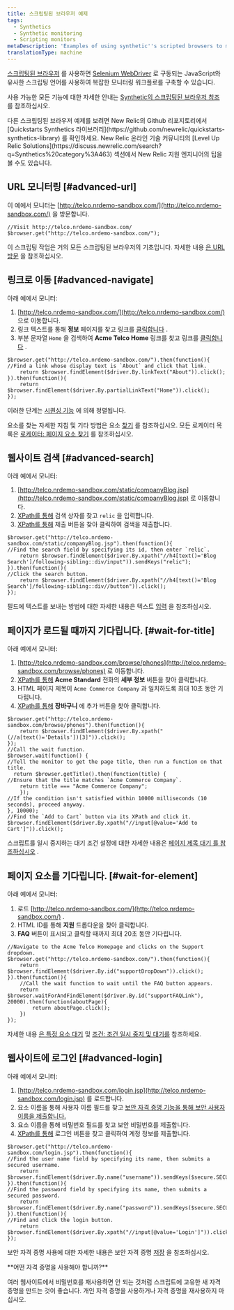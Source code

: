 ```yaml
---
title: 스크립팅된 브라우저 예제
tags:
  - Synthetics
  - Synthetic monitoring
  - Scripting monitors
metaDescription: 'Examples of using synthetic''s scripted browsers to monitor a website, including search, navigation, waiting for page elements, and login procedures.'
translationType: machine
---
```


[스크립팅된 브라우저](/docs/synthetics/new-relic-synthetics/scripting-monitors/writing-scripted-browsers) 를 사용하면 [Selenium WebDriver](https://seleniumhq.github.io/selenium/docs/api/javascript/index.html) 로 구동되는 JavaScript와 유사한 스크립팅 언어를 사용하여 복잡한 모니터링 워크플로를 구축할 수 있습니다.

사용 가능한 모든 기능에 대한 자세한 안내는 [Synthetic의 스크립팅된 브라우저 참조](/docs/synthetics/synthetic-monitoring/scripting-monitors/synthetic-scripted-browser-reference-monitor-versions-chrome-100) 를 참조하십시오.

<Callout variant="tip">
  다른 스크립팅된 브라우저 예제를 보려면 New Relic의 Github 리포지토리에서 [Quickstarts Synthetics 라이브러리](https://github.com/newrelic/quickstarts-synthetics-library) 를 확인하세요. New Relic 온라인 기술 커뮤니티의 [Level Up Relic Solutions](https://discuss.newrelic.com/search?q=Synthetics%20category%3A463) 섹션에서 New Relic 지원 엔지니어의 팁을 볼 수도 있습니다.
</Callout>

## URL 모니터링 [#advanced-url]

이 예에서 모니터는 [http://telco.nrdemo-sandbox.com/](http://telco.nrdemo-sandbox.com/) 을 방문합니다.

```
//Visit http://telco.nrdemo-sandbox.com/
$browser.get("http://telco.nrdemo-sandbox.com/");
```

이 스크립팅 작업은 거의 모든 스크립팅된 브라우저의 기초입니다. 자세한 내용 [은 URL 방문](/docs/synthetics/new-relic-synthetics/scripting-monitors/writing-scripted-browsers#visiting-a-url) 을 참조하십시오.

## 링크로 이동 [#advanced-navigate]

아래 예에서 모니터:

1. [http://telco.nrdemo-sandbox.com/](http://telco.nrdemo-sandbox.com/) 으로 이동합니다.
2. 링크 텍스트를 통해 **정보** 페이지를 찾고 링크를 [클릭합니다](/docs/synthetics/new-relic-synthetics/scripting-monitors/writing-scripted-browsers#clicking-elements) .
3. 부분 문자열 `Home` 을 검색하여 **Acme Telco Home** 링크를 찾고 링크를 [클릭합니다](/docs/synthetics/new-relic-synthetics/scripting-monitors/writing-scripted-browsers#clicking-elements) .

```
$browser.get("http://telco.nrdemo-sandbox.com/").then(function(){
//Find a link whose display text is `About` and click that link.
    return $browser.findElement($driver.By.linkText("About")).click();
}).then(function(){
    return $browser.findElement($driver.By.partialLinkText("Home")).click();
});
```

이러한 단계는 [시퀀싱 기능](/docs/synthetics/new-relic-synthetics/scripting-monitors/writing-scripted-browsers#sequence) 에 의해 정렬됩니다.

요소를 찾는 자세한 지침 및 기타 방법은 요소 [찾기](/docs/synthetics/new-relic-synthetics/scripting-monitors/writing-scripted-browsers#locating-elements) 를 참조하십시오. 모든 로케이터 목록은 [로케이터: 페이지 요소 찾기](/docs/synthetics/new-relic-synthetics/scripting-monitors/synthetics-scripted-browser-reference-monitor-versions-050#locators) 를 참조하십시오.

## 웹사이트 검색 [#advanced-search]

아래 예에서 모니터:

1. [http://telco.nrdemo-sandbox.com/static/companyBlog.jsp](http://telco.nrdemo-sandbox.com/static/companyBlog.jsp) 로 이동합니다.
2. [XPath를 통해](/docs/synthetics/new-relic-synthetics/scripting-monitors/write-scripted-browsers#locate-by-xpath) 검색 상자를 찾고 `relic` 을 입력합니다.
3. [XPath를 통해](/docs/synthetics/new-relic-synthetics/scripting-monitors/write-scripted-browsers#locate-by-xpath) 제출 버튼을 찾아 클릭하여 검색을 제출합니다.

```
$browser.get("http://telco.nrdemo-sandbox.com/static/companyBlog.jsp").then(function(){
//Find the search field by specifying its id, then enter `relic`.
    return $browser.findElement($driver.By.xpath("//h4[text()='Blog Search']/following-sibling::div/input")).sendKeys("relic");
}).then(function(){
//Click the search button.
    return $browser.findElement($driver.By.xpath("//h4[text()='Blog Search']/following-sibling::div//button")).click();
});
```

필드에 텍스트를 보내는 방법에 대한 자세한 내용은 텍스트 [입력](/docs/synthetics/new-relic-synthetics/scripting-monitors/writing-scripted-browsers#entering-text) 을 참조하십시오.

## 페이지가 로드될 때까지 기다립니다. [#wait-for-title]

아래 예에서 모니터:

1. [http://telco.nrdemo-sandbox.com/browse/phones](http://telco.nrdemo-sandbox.com/browse/phones) 로 이동합니다.
2. [XPath를 통해](/docs/synthetics/new-relic-synthetics/scripting-monitors/write-scripted-browsers#locate-by-xpath) **Acme Standard** 전화의 **세부 정보** 버튼을 찾아 클릭합니다.
3. HTML 페이지 제목이 `Acme Commerce Company` 과 일치하도록 최대 10초 동안 기다립니다.
4. [XPath를 통해](/docs/synthetics/new-relic-synthetics/scripting-monitors/write-scripted-browsers#locate-by-xpath) **장바구니** 에 추가 버튼을 찾아 클릭합니다.

```
$browser.get("http://telco.nrdemo-sandbox.com/browse/phones").then(function(){
    return $browser.findElement($driver.By.xpath("(//a[text()='Details'])[3]")).click();
});
//Call the wait function.
$browser.wait(function() {
//Tell the monitor to get the page title, then run a function on that title.
  return $browser.getTitle().then(function(title) {
//Ensure that the title matches `Acme Commerce Company`.
    return title === "Acme Commerce Company";
    });
//If the condition isn't satisfied within 10000 milliseconds (10 seconds), proceed anyway.
}, 10000);
//Find the `Add to Cart` button via its XPath and click it.
$browser.findElement($driver.By.xpath("//input[@value='Add to Cart']")).click();
```

스크립트를 일시 중지하는 대기 조건 설정에 대한 자세한 내용은 [페이지 제목 대기 를 참조하십시오](/docs/synthetics/new-relic-synthetics/scripting-monitors/writing-scripted-browsers#wait-page-title) .

## 페이지 요소를 기다립니다. [#wait-for-element]

아래 예에서 모니터:

1. 로드 [http://telco.nrdemo-sandbox.com/](http://telco.nrdemo-sandbox.com/) .
2. HTML ID를 통해 **지원** 드롭다운을 찾아 클릭합니다.
3. **FAQ** 버튼이 표시되고 클릭할 때까지 최대 20초 동안 기다립니다.

```
//Navigate to the Acme Telco Homepage and clicks on the Support dropdown.
$browser.get("http://telco.nrdemo-sandbox.com/").then(function(){
    return $browser.findElement($driver.By.id("supportDropDown")).click();
}).then(function(){
    //Call the wait function to wait until the FAQ button appears.
    return $browser.waitForAndFindElement($driver.By.id("supportFAQLink"), 20000).then(function(aboutPage){
        return aboutPage.click();
    })
});
```

자세한 내용 [은 특정 요소 대기](/docs/synthetics/new-relic-synthetics/scripting-monitors/writing-scripted-browsers#wait-page-element) 및 [조건: 조건 일시 중지 및 대기를](/docs/synthetics/new-relic-synthetics/scripting-monitors/synthetics-scripted-browser-reference-monitor-versions-050#until) 참조하세요.

## 웹사이트에 로그인 [#advanced-login]

아래 예에서 모니터:

1. [http://telco.nrdemo-sandbox.com/login.jsp](http://telco.nrdemo-sandbox.com/login.jsp) 를 로드합니다.
2. 요소 이름을 통해 사용자 이름 필드를 찾고 [보안 자격 증명 기능을 통해 보안 사용자 이름을 제출합니다.](/docs/synthetics/new-relic-synthetics/using-monitors/secure-credentials-store-credentials-information-scripted-browsers)
3. 요소 이름을 통해 비밀번호 필드를 찾고 보안 비밀번호를 제출합니다.
4. [XPath를 통해](/docs/synthetics/new-relic-synthetics/scripting-monitors/write-scripted-browsers#locate-by-xpath) 로그인 버튼을 찾고 클릭하여 계정 정보를 제출합니다.

```
$browser.get("http://telco.nrdemo-sandbox.com/login.jsp").then(function(){
//Find the user name field by specifying its name, then submits a secured username.
    return $browser.findElement($driver.By.name("username")).sendKeys($secure.SECURE_USERNAME);
}).then(function(){
//Find the password field by specifying its name, then submits a secured password.
    return $browser.findElement($driver.By.name("password")).sendKeys($secure.SECURE_PASSWORD);
}).then(function(){
//Find and click the login button.
    return $browser.findElement($driver.By.xpath("//input[@value='Login']")).click();
});
```

보안 자격 증명 사용에 대한 자세한 내용은 보안 자격 증명 [저장](/docs/synthetics/new-relic-synthetics/using-monitors/secure-credentials-store-credentials-information-scripted-browsers) 을 참조하십시오.

<Callout variant="tip">
  **어떤 자격 증명을 사용해야 합니까?**

  여러 웹사이트에서 비밀번호를 재사용하면 안 되는 것처럼 스크립트에 고유한 새 자격 증명을 만드는 것이 좋습니다. 개인 자격 증명을 사용하거나 자격 증명을 재사용하지 마십시오.
</Callout>